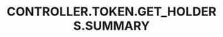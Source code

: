 ---
title: 'CONTROLLER.TOKEN.GET_HOLDERS.SUMMARY'
openapi: '/en/api-reference/openapi-en.json GET /token/{chain}/{tokenAddress}/holders'
---